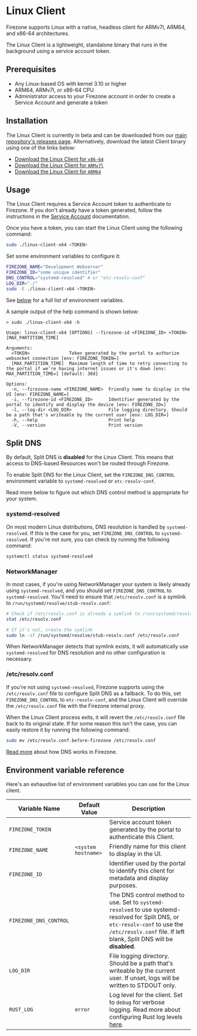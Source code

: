
# Linux Client

Firezone supports Linux with a native, headless client for ARMv7l, ARM64, and
x86-64 architectures.

The Linux Client is a lightweight, standalone binary that runs in the background
using a service account token.

## Prerequisites

- Any Linux-based OS with kernel 3.10 or higher
- ARM64, ARMv7l, or x86-64 CPU
- Administrator access to your Firezone account in order to create a Service
  Account and generate a token

## Installation

The Linux Client is currently in beta and can be downloaded from our
[main repository's releases page](https://github.com/firezone/firezone/releases).
Alternatively, download the latest Client binary using one of the links below:

- [Download the Linux Client for `x86-64`](https://github.com/firezone/firezone/releases/latest/download/linux-client-x64)
- [Download the Linux Client for `ARMv7l`](https://github.com/firezone/firezone/releases/latest/download/linux-client-arm)
- [Download the Linux Client for `ARM64`](https://github.com/firezone/firezone/releases/latest/download/linux-client-arm64)

## Usage

The Linux Client requires a Service Account token to authenticate to Firezone.
If you don't already have a token generated, follow the instructions in the
[Service Account](/kb/authenticate/service-accounts) documentation.

Once you have a token, you can start the Linux Client using the following
command:

```bash
sudo ./linux-client-x64 <TOKEN>
```

Set some environment variables to configure it:

```bash
FIREZONE_NAME="Development Webserver"
FIREZONE_ID="some unique identifier"
DNS_CONTROL="systemd-resolved" # or "etc-resolv-conf"
LOG_DIR="./"
sudo -E ./linux-client-x64 <TOKEN>
```

See [below](#environment-variable-reference) for a full list of environment
variables.

A sample output of the help command is shown below:

```text
> sudo ./linux-client-x64 -h

Usage: linux-client-x64 [OPTIONS] --firezone-id <FIREZONE_ID> <TOKEN> [MAX_PARTITION_TIME]

Arguments:
  <TOKEN>               Token generated by the portal to authorize websocket connection [env: FIREZONE_TOKEN=]
  [MAX_PARTITION_TIME]  Maximum length of time to retry connecting to the portal if we're having internet issues or it's down [env: MAX_PARTITION_TIME=] [default: 30d]

Options:
  -n, --firezone-name <FIREZONE_NAME>  Friendly name to display in the UI [env: FIREZONE_NAME=]
  -i, --firezone-id <FIREZONE_ID>      Identifier generated by the portal to identify and display the device [env: FIREZONE_ID=]
  -l, --log-dir <LOG_DIR>              File logging directory. Should be a path that's writeable by the current user [env: LOG_DIR=]
  -h, --help                           Print help
  -V, --version                        Print version
```

## Split DNS

By default, Split DNS is **disabled** for the Linux Client. This means that
access to DNS-based Resources won't be routed through Firezone.

To enable Split DNS for the Linux Client, set the `FIREZONE_DNS_CONTROL`
environment variable to `systemd-resolved` or `etc-resolv-conf`.

Read more below to figure out which DNS control method is appropriate for your
system.

### systemd-resolved

On most modern Linux distributions, DNS resolution is handled by
`systemd-resolved`. If this is the case for you, set `FIREZONE_DNS_CONTROL` to
`systemd-resolved`. If you're not sure, you can check by running the following
command:

```bash
systemctl status systemd-resolved
```

### NetworkManager

In most cases, if you're using NetworkManager your system is likely already
using `systemd-resolved`, and you should set `FIREZONE_DNS_CONTROL` to
`systemd-resolved`. You'll need to ensure that `/etc/resolv.conf` is a symlink
to `/run/systemd/resolve/stub-resolv.conf`:

```bash
# Check if /etc/resolv.conf is already a symlink to /run/systemd/resolve/stub-resolv.conf
stat /etc/resolv.conf

# If it's not, create the symlink
sudo ln -sf /run/systemd/resolve/stub-resolv.conf /etc/resolv.conf
```

When NetworkManager detects that symlink exists, it will automatically use
`systemd-resolved` for DNS resolution and no other configuration is necessary.

### /etc/resolv.conf

If you're not using `systemd-resolved`, Firezone supports using the
`/etc/resolv.conf` file to configure Split DNS as a fallback. To do this, set
`FIREZONE_DNS_CONTROL` to `etc-resolv-conf`, and the Linux Client will override
the `/etc/resolv.conf` file with the Firezone internal proxy.

When the Linux Client process exits, it will revert the `/etc/resolv.conf` file
back to its original state. If for some reason this isn't the case, you can
easily restore it by running the following command:

```bash
sudo mv /etc/resolv.conf.before-firezone /etc/resolv.conf
```

[Read more](/kb/deploy/dns) about how DNS works in Firezone.

## Environment variable reference

Here's an exhaustive list of environment variables you can use for the Linux
client.

| Variable Name          | Default Value       | Description                                                                                                                                                                                             |
| ---------------------- | ------------------- | ------------------------------------------------------------------------------------------------------------------------------------------------------------------------------------------------------- |
| `FIREZONE_TOKEN`       |                     | Service account token generated by the portal to authenticate this Client.                                                                                                                              |
| `FIREZONE_NAME`        | `<system hostname>` | Friendly name for this client to display in the UI.                                                                                                                                                     |
| `FIREZONE_ID`          |                     | Identifier used by the portal to identify this client for metadata and display purposes.                                                                                                                |
| `FIREZONE_DNS_CONTROL` |                     | The DNS control method to use. Set to `systemd-resolved` to use systemd-resolved for Split DNS, or `etc-resolv-conf` to use the `/etc/resolv.conf` file. If left blank, Split DNS will be **disabled**. |
| `LOG_DIR`              |                     | File logging directory. Should be a path that's writeable by the current user. If unset, logs will be written to STDOUT only.                                                                           |
| `RUST_LOG`             | `error`             | Log level for the client. Set to `debug` for verbose logging. Read more about configuring Rust log levels [here](https://docs.rs/env_logger/latest/env_logger/).                                        |
